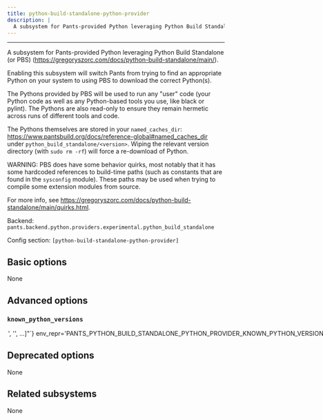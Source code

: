```yaml
---
title: python-build-standalone-python-provider
description: |
  A subsystem for Pants-provided Python leveraging Python Build Standalone (or PBS) (https://gregoryszorc.com/docs/python-build-standalone/main/).
---
```



---

A subsystem for Pants-provided Python leveraging Python Build Standalone (or PBS) (https://gregoryszorc.com/docs/python-build-standalone/main/).

Enabling this subsystem will switch Pants from trying to find an appropriate Python on your system to using PBS to download the correct Python(s).

The Pythons provided by PBS will be used to run any &#x22;user&#x22; code (your Python code as well as any Python-based tools you use, like black or pylint). The Pythons are also read-only to ensure they remain hermetic across runs of different tools and code.

The Pythons themselves are stored in your `named_caches_dir`: https://www.pantsbuild.org/docs/reference-global#named_caches_dir under `python_build_standalone/<version>`. Wiping the relevant version directory (with `sudo rm -rf`) will force a re-download of Python.

WARNING: PBS does have some behavior quirks, most notably that it has some hardcoded references to build-time paths (such as constants that are found in the `sysconfig` module). These paths may be used when trying to compile some extension modules from source.

For more info, see https://gregoryszorc.com/docs/python-build-standalone/main/quirks.html.

Backend: <span className="color--primary">`pants.backend.python.providers.experimental.python_build_standalone`</span>

Config section: <span className="color--primary">`[python-build-standalone-python-provider]`</span>

<span className={styles.options}>

## Basic options

None

## Advanced options

### `known_python_versions`

<Option
  cli_repr={`--python-build-standalone-python-provider-known-python-versions="['<str>', '<str>', ...]"`}
  env_repr='PANTS_PYTHON_BUILD_STANDALONE_PYTHON_PROVIDER_KNOWN_PYTHON_VERSIONS'
  toml_repr={`[python-build-standalone-python-provider]
known_python_versions = [
    '<str>',
    '<str>',
    ...,
]`}
  default_repr={`<Metadata for versions: 3.10.0, 3.10.11, 3.10.12, 3.10.13, 3.10.14, 3.10.15, 3.10.2, 3.10.3, 3.10.4, 3.10.5, 3.10.6, 3.10.7, 3.10.8, 3.10.9, 3.11.1, 3.11.10, 3.11.3, 3.11.4, 3.11.5, 3.11.6, 3.11.7, 3.11.8, 3.11.9, 3.12.0, 3.12.1, 3.12.2, 3.12.3, 3.12.4, 3.12.5, 3.12.6, 3.12.7, 3.13.0, 3.13.0rc2, 3.13.0rc3, 3.8.12, 3.8.13, 3.8.14, 3.8.15, 3.8.16, 3.8.17, 3.8.18, 3.8.19, 3.8.20, 3.9.10, 3.9.11, 3.9.12, 3.9.13, 3.9.14, 3.9.15, 3.9.16, 3.9.17, 3.9.18, 3.9.19, 3.9.20, 3.9.6, 3.9.7>`}
>

Known versions to verify downloads against.

Each element is a pipe-separated string of `version|platform|sha256|length|url`, where:

- `version` is the version string
- `platform` is one of `[linux_arm64,linux_x86_64,macos_arm64,macos_x86_64]`
- `sha256` is the 64-character hex representation of the expected sha256
  digest of the download file, as emitted by `shasum -a 256`
- `length` is the expected length of the download file in bytes, as emitted by
  `wc -c`
- `url` is the download URL to the `.tar.gz` archive

E.g., `3.1.2|macos_x86_64|6d0f18cd84b918c7b3edd0203e75569e0c7caecb1367bbbe409b44e28514f5be|42813|https://<URL>`.

Values are space-stripped, so pipes can be indented for readability if necessary.

Additionally, any versions you specify here will override the default Pants metadata for
that version.

</Option>

## Deprecated options

None

## Related subsystems

None

</span>
